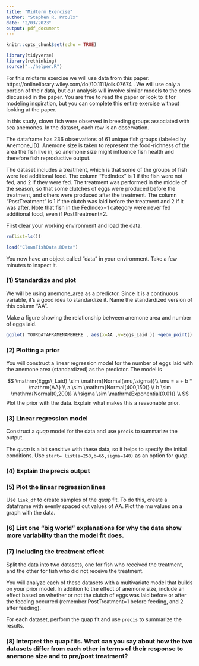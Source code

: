 ```yaml
---
title: "Midterm Exercise"
author: "Stephen R. Proulx"
date: "2/03/2023"
output: pdf_document
---
```

 
```r
knitr::opts_chunk$set(echo = TRUE)

library(tidyverse)
library(rethinking)
source("../helper.R")

``` 

For this midterm exercise we will use data from this paper:  https://onlinelibrary.wiley.com/doi/10.1111/oik.07674 . We will use only a portion of their data, but our analysis will involve similar models to the ones discussed in the paper. You are free to read the paper or look to it for modeling inspiration, but you can complete this entire exercise without looking at the paper. 


In this study, clown fish were observed in breeding groups associated with sea anemones. In the dataset, each row is an observation.

The dataframe has 236 observations of 61 unique fish groups (labeled by Anemone_ID). Anemone size is taken to represent the food-richness of the area the fish live in, so anemone size might influence fish health and therefore fish reproductive output. 

The dataset includes a treatment, which is that some of the groups of fish were fed additional food. The column "FedIndex" is 1 if the fish were not fed, and 2 if they were fed. The treatment was performed in the middle of the season, so that some clutches of eggs were produced before the treatment, and others were produced after the treatment. The column "PostTreatment" is 1 if the clutch was laid before the treatment and 2 if it was after. Note that fish in the FedIndex=1 category were never fed additional food, even if PostTreatment=2. 

First clear your working environment and load the data.
```r
rm(list=ls())

load("ClownFishData.RData")
```

You now have an object called "data" in your environment. Take a few minutes to inspect it.





### (1) Standardize and plot
We will be using anemone_area as a predictor. Since it is a continuous variable, it's a good idea to standardize it. Name the standardized version of this column "AA".


Make a figure showing the relationship between anemone area and number of eggs laid.
```r
ggplot( YOURDATAFRAMENAMEHERE , aes(x=AA ,y=Eggs_Laid )) +geom_point()
```

### (2) Plotting a prior
You will construct a linear regression model for the number of eggs laid with the anemone area (standardized) as the predictor. The model is

$$
\mathrm{Eggs\_Laid} \sim \mathrm{Normal(\mu,\sigma)}\\
\mu = a + b * \mathrm{AA} \\
a \sim \mathrm{Normal(400,150)} \\
b \sim \mathrm{Normal(0,200)} \\
\sigma \sim \mathrm{Exponential(0.01)} \\
$$
Plot the prior with the data. Explain what makes this a reasonable prior.


### (3) Linear regression model
Construct a *quap* model for the data and use `precis` to summarize the output. 

The *quap* is a bit sensitive with these data, so it helps to specify the initial conditions. Use `start= list(a=250,b=65,sigma=140)` as an option for *quap*.

### (4) Explain the precis output

### (5) Plot the linear regression lines
Use `link_df` to create samples of the *quap* fit. To do this, create a dataframe with evenly spaced out values of AA. Plot the mu values on a graph with the data. 


### (6) List one "big world" explanations for why the data show more variability than the model fit does.



### (7) Including the treatment effect 
Split the data into two datasets, one for fish who received the treatment, and the other for fish who did not receive the treatment. 

You will analyze each of these datasets with a multivariate model that builds on your prior model. In addition to the effect of anemone size, include an effect based on whether or not the clutch of eggs was laid before or after the feeding occurred (remember PostTreatment=1 before feeding, and 2 after feeding). 

For each dataset, perform the quap fit and use `precis` to summarize the results.

### (8) Interpret the quap fits. What can you say about how the two datasets differ from each other in terms of their response to anemone size and to pre/post treatment?



